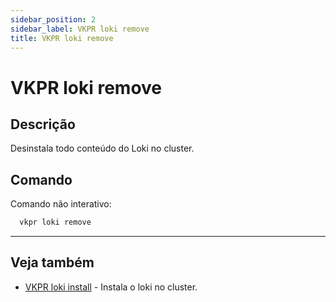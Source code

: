 ```yaml
---
sidebar_position: 2
sidebar_label: VKPR loki remove
title: VKPR loki remove
---
```


# VKPR loki remove

## Descrição

Desinstala todo conteúdo do Loki no cluster.

## Comando

Comando não interativo:

```bash
  vkpr loki remove
```

---

## Veja também

- [VKPR loki install](/docs/commands/loki/install) - Instala o loki no cluster.
